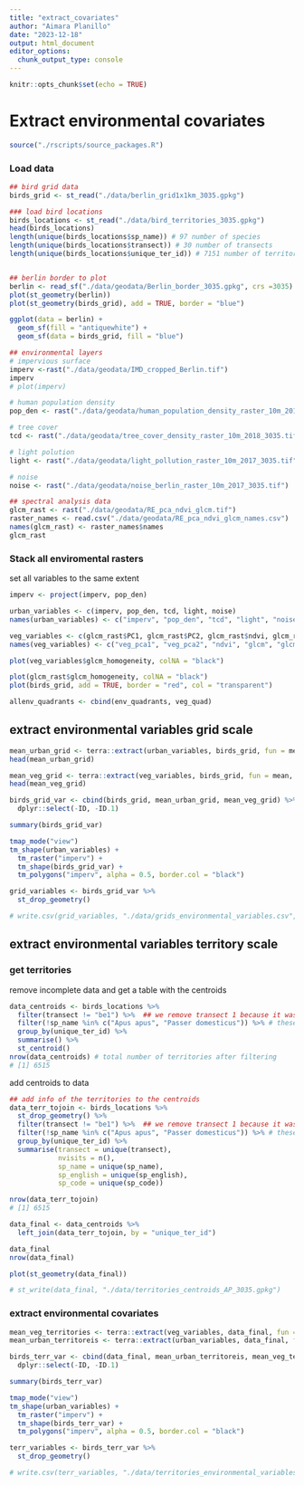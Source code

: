 ```yaml
---
title: "extract_covariates"
author: "Aimara Planillo"
date: "2023-12-18"
output: html_document
editor_options: 
  chunk_output_type: console
---
```


```r
knitr::opts_chunk$set(echo = TRUE)
```

# Extract environmental covariates


```r
source("./rscripts/source_packages.R")
```

### Load data
```r
## bird grid data
birds_grid <- st_read("./data/berlin_grid1x1km_3035.gpkg")

### load bird locations
birds_locations <- st_read("./data/bird_territories_3035.gpkg")
head(birds_locations)
length(unique(birds_locations$sp_name)) # 97 number of species
length(unique(birds_locations$transect)) # 30 number of transects
length(unique(birds_locations$unique_ter_id)) # 7151 number of territories


## berlin border to plot
berlin <- read_sf("./data/geodata/Berlin_border_3035.gpkg", crs =3035)
plot(st_geometry(berlin))
plot(st_geometry(birds_grid), add = TRUE, border = "blue")

ggplot(data = berlin) + 
  geom_sf(fill = "antiquewhite") +
  geom_sf(data = birds_grid, fill = "blue")

## environmental layers
# impervious surface 
imperv <-rast("./data/geodata/IMD_cropped_Berlin.tif")
imperv
# plot(imperv)

# human population density
pop_den <- rast("./data/geodata/human_population_density_raster_10m_2017_3035.tif")

# tree cover
tcd <- rast("./data/geodata/tree_cover_density_raster_10m_2018_3035.tif")

# light polution
light <- rast("./data/geodata/light_pollution_raster_10m_2017_3035.tif")

# noise
noise <- rast("./data/geodata/noise_berlin_raster_10m_2017_3035.tif")

## spectral analysis data
glcm_rast <- rast("./data/geodata/RE_pca_ndvi_glcm.tif")
raster_names <- read.csv("./data/geodata/RE_pca_ndvi_glcm_names.csv")
names(glcm_rast) <- raster_names$names
glcm_rast
```


### Stack all enviromental rasters

set all variables to the same extent
```r
imperv <- project(imperv, pop_den)

urban_variables <- c(imperv, pop_den, tcd, light, noise)
names(urban_variables) <- c("imperv", "pop_den", "tcd", "light", "noise")

veg_variables <- c(glcm_rast$PC1, glcm_rast$PC2, glcm_rast$ndvi, glcm_rast$glcm_mean, glcm_rast$glcm_homogeneity)
names(veg_variables) <- c("veg_pca1", "veg_pca2", "ndvi", "glcm", "glcm_hmg")

```


```r
plot(veg_variables$glcm_homogeneity, colNA = "black")

plot(glcm_rast$glcm_homogeneity, colNA = "black")
plot(birds_grid, add = TRUE, border = "red", col = "transparent")

allenv_quadrants <- cbind(env_quadrants, veg_quad)
```

## extract environmental variables grid scale

```r
mean_urban_grid <- terra::extract(urban_variables, birds_grid, fun = mean, na.rm = TRUE)
head(mean_urban_grid)

mean_veg_grid <- terra::extract(veg_variables, birds_grid, fun = mean, na.rm = TRUE)
head(mean_veg_grid)

birds_grid_var <- cbind(birds_grid, mean_urban_grid, mean_veg_grid) %>% 
  dplyr::select(-ID, -ID.1)

summary(birds_grid_var)

tmap_mode("view")
tm_shape(urban_variables) +
  tm_raster("imperv") +
  tm_shape(birds_grid_var) +
  tm_polygons("imperv", alpha = 0.5, border.col = "black")

grid_variables <- birds_grid_var %>% 
  st_drop_geometry()

# write.csv(grid_variables, "./data/grids_environmental_variables.csv", row.names = FALSE)
```


## extract environmental variables territory scale

### get territories
remove incomplete data and get a table with the centroids
```r
data_centroids <- birds_locations %>% 
  filter(transect != "be1") %>%  ## we remove transect 1 because it was incomplete
  filter(!sp_name %in% c("Apus apus", "Passer domesticus")) %>% # these species do not have reliable data
  group_by(unique_ter_id) %>% 
  summarise() %>%
  st_centroid()
nrow(data_centroids) # total number of territories after filtering
# [1] 6515
```

add centroids to data
```r
## add info of the territories to the centroids
data_terr_tojoin <- birds_locations %>% 
  st_drop_geometry() %>% 
  filter(transect != "be1") %>%  ## we remove transect 1 because it was incomplete
  filter(!sp_name %in% c("Apus apus", "Passer domesticus")) %>% # these species do not have reliable data
  group_by(unique_ter_id) %>% 
  summarise(transect = unique(transect), 
            nvisits = n(), 
            sp_name = unique(sp_name), 
            sp_english = unique(sp_english),
            sp_code = unique(sp_code))

nrow(data_terr_tojoin)
# [1] 6515

data_final <- data_centroids %>% 
  left_join(data_terr_tojoin, by = "unique_ter_id")

data_final
nrow(data_final)

plot(st_geometry(data_final))

# st_write(data_final, "./data/territories_centroids_AP_3035.gpkg")
```

### extract environmental covariates 
```r
mean_veg_territories <- terra::extract(veg_variables, data_final, fun = mean, na.rm = TRUE)
mean_urban_territoreis <- terra::extract(urban_variables, data_final, fun = mean, na.rm = TRUE)

birds_terr_var <- cbind(data_final, mean_urban_territoreis, mean_veg_territories) %>% 
  dplyr::select(-ID, -ID.1)

summary(birds_terr_var)

tmap_mode("view")
tm_shape(urban_variables) +
  tm_raster("imperv") +
  tm_shape(birds_terr_var) +
  tm_polygons("imperv", alpha = 0.5, border.col = "black")

terr_variables <- birds_terr_var %>% 
  st_drop_geometry()

# write.csv(terr_variables, "./data/territories_environmental_variables.csv", row.names = FALSE)
```



